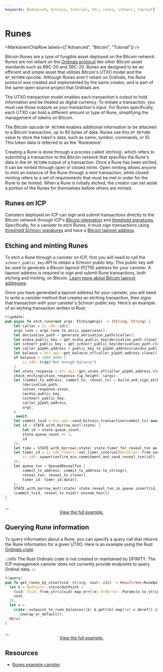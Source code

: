 ```yaml
---
keywords: [advanced, bitcoin, tutorial, btc, runes, schnorr, taproot]
---
```



# Runes

<MarkdownChipRow labels={["Advanced", "Bitcoin", "Tutorial"]} />



Bitcoin Runes are a type of fungible asset deployed on the Bitcoin network. Runes are not reliant on the [Ordinals protocol](ordinals.mdx) like other Bitcoin asset standards such as BRC-20 and SRC-20. Runes are designed to be an efficient and simple asset that utilizes Bitcoin's UTXO model and the `OP_RETURN` opcode. Although Runes aren't reliant on Ordinals, the Rune protocol was created and implemented by the same creator, and is part of the same open source project that Ordinals are.

The UTXO transaction model enables each transaction's output to hold information and be treated as digital currency. To initiate a transaction, you must use those outputs as your transaction's input. For Runes specifically, each UTXO can hold a different amount or type of Rune, simplifying the management of tokens on Bitcoin.

The Bitcoin opcode `OP_RETURN` enables additional information to be attached to a Bitcoin transaction, up to 80 bytes of data. Runes use this `OP_RETURN` value to store the token's data, such as name, symbol, commands, or ID. This token data is referred to as the 'Runestone'.

Creating a Rune is done through a process called 'etching', which refers to submitting a transaction to the Bitcoin network that specifies the Rune's data in the `OP_RETURN` output of a transaction. Once a Rune has been etched, it can be minted through open or closed mints. Open minting allows anyone to mint an instance of the Rune through a mint transaction, while closed minting refers to a set of requirements that must be met in order for the Rune to be minted. When a Rune is initially etched, the creator can set aside a portion of the Runes for themselves before others are minted.

## Runes on ICP

Canisters deployed on ICP can sign and submit transactions directly to the Bitcoin network through ICP's [Bitcoin integration](../overview.mdx) and [threshold signatures](/docs/current/references/t-sigs-how-it-works). Specifically, for a canister to etch Runes, it must sign transactions using [threshold Schnorr signatures](/docs/current/references/t-sigs-how-it-works#deuterium-schnorr-release-beta) and have a [Bitcoin taproot address](/docs/current/developer-docs/multi-chain/bitcoin/using-btc/generate-addresses#generating-addresses-with-threshold-schnorr).

## Etching and minting Runes

To etch a Rune through a canister on ICP, first you will need to call the `schnorr_public_key` API to obtain a Schnorr public key. This public key will be used to generate a Bitcoin taproot (P2TR) address for your canister. A taproot address is required to sign and submit Rune transactions, both etching and minting, on Bitcoin. [Learn more about Bitcoin taproot addresses](/docs/current/developer-docs/multi-chain/bitcoin/using-btc/generate-addresses#generating-addresses-with-threshold-schnorr).

Once you have generated a taproot address for your canister, you will need to write a canister method that creates an etching transaction, then signs that transaction with your canister's Schnorr public key. Here's an example of an etching transaction written in Rust:

```rust
#[update]
pub async fn etch_rune(mut args: EtchingArgs) -> (String, String) {
    let caller = ic_cdk::id();
    args.rune = args.rune.to_ascii_uppercase();
    let derivation_path = generate_derivation_path(&caller);
    let ecdsa_public_key = get_ecdsa_public_key(derivation_path.clone()).await;
    let schnorr_public_key = get_schnorr_public_key(derivation_path.clone()).await;
    let caller_p2pkh_address = public_key_to_p2pkh_address(&ecdsa_public_key);
    let balance = btc_api::get_balance_of(caller_p2pkh_address.clone()).await;
    if balance < 1000_0000 {
        ic_cdk::trap("Not enough balance")
    }
    let utxos_response = btc_api::get_utxos_of(caller_p2pkh_address.clone()).await;
    check_etching(utxos_response.tip_height, &args);
    let (commit_tx_address, commit_tx, reveal_tx) = build_and_sign_etching_transaction(
        &derivation_path,
        &utxos_response.utxos,
        &ecdsa_public_key,
        &schnorr_public_key,
        caller_p2pkh_address,
        args,
    )
    .await;
    let commit_txid = btc_api::send_bitcoin_transaction(commit_tx).await;
    let id = STATE.with_borrow_mut(|state| {
        let id = state.queue_count;
        state.queue_count += 1;
        id
    });
    let time = STATE.with_borrow(|state| state.timer_for_reveal_txn as u64 * 60);
    let timer_id = ic_cdk_timers::set_timer_interval(Duration::from_secs(time), move || {
        ic_cdk::spawn(confirm_min_commitment_and_send_reveal_txn(id))
    });
    let queue_txn = QueuedRevealTxn {
        commit_tx_address: commit_tx_address.to_string(),
        reveal_txn: reveal_tx.clone(),
        timer_id: timer_id.data(),
    };
    STATE.with_borrow_mut(|state| state.reveal_txn_in_queue.insert(id, queue_txn));
    (commit_txid, reveal_tx.txid().encode_hex())
}
```

<a href="https://github.com/pramitgaha21/etcher/blob/ca6c9a1423a597b5f544470eb0e6f0954279b4a4/src/etcher_backend/src/lib.rs#L284">
    <div align="center">View the full example.</div>
</a>


## Querying Rune information

To query information about a Rune, you can specify a query call that returns the Rune information for a given UTXO. Here is an example using the Rust [Ordinals crate](https://crates.io/crates/ordinals/0.0.1):

:::info
The Rust Ordinals crate is not created or maintained by DFINITY. The ICP management canister does not currently provide endpoints to query Ordinal data.
:::

```rust
#[query]
pub fn get_runes_by_utxo(txid: String, vout: u32) -> Result<Vec<RuneBalance>, OrdError> {
  let k = OutPoint::store(OutPoint {
    txid: Txid::from_str(&txid).map_err(|e| OrdError::Params(e.to_string()))?,
    vout,
  });
  let v =
    crate::outpoint_to_rune_balances(|b| b.get(&k).map(|v| v.deref().iter().map(|i| *i).collect()))
      .unwrap_or_default();
  Ok(v)
}
```

<a href="https://github.com/octopus-network/ord-canister/blob/a0632ebd1493d604ad3e82185f75170755552ac3/src/canister.rs#L8">
    <div align="center">View the full example.</div>
</a>


## Resources

- [Runes example canister](https://github.com/octopus-network/ord-canister/tree/master)
